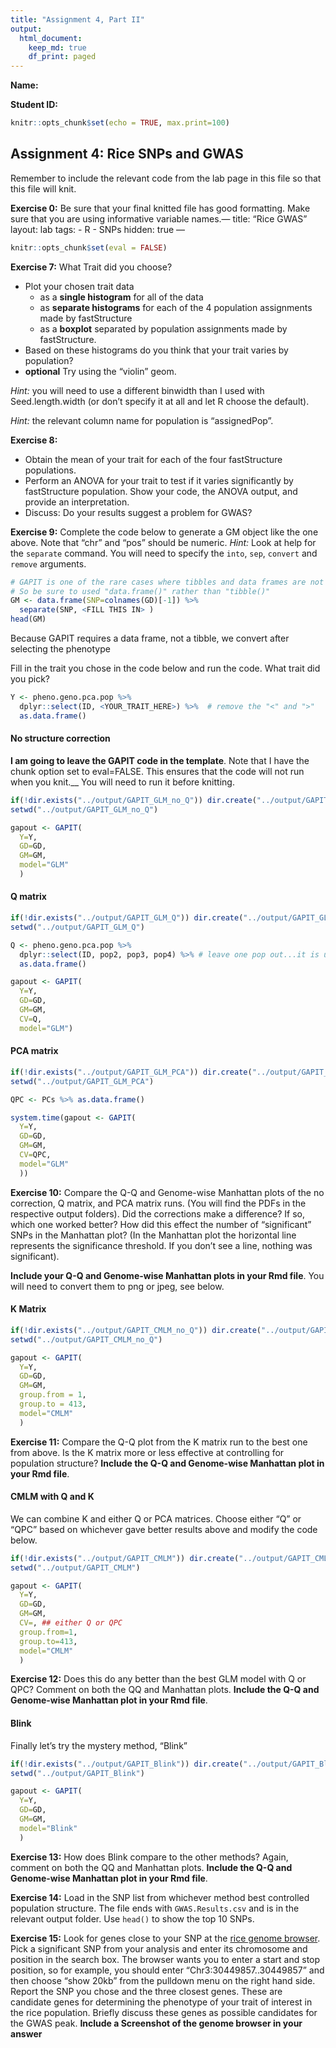 ---
title: "Assignment 4, Part II"
output: 
  html_document:
    keep_md: true
    df_print: paged
---
__Name:__

__Student ID:__

```{r setup, include=FALSE}
knitr::opts_chunk$set(echo = TRUE, max.print=100)
```

## Assignment 4: Rice SNPs and GWAS

Remember to include the relevant code from the lab page in this file so that this file will knit.

**Exercise 0:** Be sure that your final knitted file has good formatting.  Make sure that you are using informative variable names.---
title: "Rice GWAS"
layout: lab
tags:
- R
- SNPs
hidden: true
---

```{r setup, include=FALSE}
knitr::opts_chunk$set(eval = FALSE)
```


**Exercise 7:** What Trait did you choose?

* Plot your chosen trait data
  * as a **single histogram** for all of the data
  * as **separate histograms** for each of the 4 population assignments made by fastStructure
  * as a **boxplot** separated by population assignments made by fastStructure. 
* Based on these histograms do you think that your trait varies by population? 
* **optional** Try using the "violin" geom.  
  
*Hint:* you will need to use a different binwidth than I used with Seed.length.width (or don't specify it at all and let R choose the default).

*Hint:* the relevant column name for population is "assignedPop".  


**Exercise 8:** 

* Obtain the mean of your trait for each of the four fastStructure populations.
* Perform an ANOVA for your trait to test if it varies significantly by fastStructure population.  Show your code, the ANOVA output, and provide an interpretation.
* Discuss: Do your results suggest a problem for GWAS?


**Exercise 9:** Complete the code below to generate a GM object like the one above.  Note that "chr" and "pos" should be numeric.  _Hint:_ Look at help for the `separate` command.  You will need to specify the `into`, `sep`, `convert` and `remove` arguments.

```{r, eval=TRUE}
# GAPIT is one of the rare cases where tibbles and data frames are not interchangeable
# So be sure to used "data.frame()" rather than "tibble()"
GM <- data.frame(SNP=colnames(GD)[-1]) %>%
  separate(SNP, <FILL THIS IN> ) 
head(GM)
```

Because GAPIT requires a data frame, not a tibble, we convert after selecting the phenotype

Fill in the trait you chose in the code below and run the code.  What trait did you pick?


```{r, eval=FALSE}
Y <- pheno.geno.pca.pop %>%
  dplyr::select(ID, <YOUR_TRAIT_HERE>) %>%  # remove the "<" and ">"
  as.data.frame()
```

#### No structure correction

__I am going to leave the GAPIT code in the template__.  Note that I have the chunk option set to eval=FALSE.  This ensures that the code will not run when you knit.__  You will need to run it before knitting.

```{r, eval=FALSE}
if(!dir.exists("../output/GAPIT_GLM_no_Q")) dir.create("../output/GAPIT_GLM_no_Q")
setwd("../output/GAPIT_GLM_no_Q")

gapout <- GAPIT(
  Y=Y,
  GD=GD,
  GM=GM,
  model="GLM"
  )
```


#### Q matrix

```{r, eval=FALSE}
if(!dir.exists("../output/GAPIT_GLM_Q")) dir.create("../output/GAPIT_GLM_Q")
setwd("../output/GAPIT_GLM_Q")

Q <- pheno.geno.pca.pop %>%
  dplyr::select(ID, pop2, pop3, pop4) %>% # leave one pop out...it is used as the base level.
  as.data.frame()

gapout <- GAPIT(
  Y=Y,
  GD=GD,
  GM=GM,
  CV=Q,
  model="GLM")
```

#### PCA matrix

```{r eval=FALSE}
if(!dir.exists("../output/GAPIT_GLM_PCA")) dir.create("../output/GAPIT_GLM_PCA")
setwd("../output/GAPIT_GLM_PCA")

QPC <- PCs %>% as.data.frame()

system.time(gapout <- GAPIT(
  Y=Y,
  GD=GD,
  GM=GM,
  CV=QPC,
  model="GLM"
  ))
```

**Exercise 10:** Compare the Q-Q and Genome-wise Manhattan plots of the no correction, Q matrix, and PCA matrix runs.  (You will find the PDFs in the respective output folders).  Did the corrections make a difference?  If so, which one worked better?  How did this effect the number of "significant" SNPs in the Manhattan plot?  (In the Manhattan plot the horizontal line represents the significance threshold.  If you don't see a line, nothing was significant).

**Include your Q-Q and Genome-wise Manhattan plots in your Rmd file**.  You will need to convert them to png or jpeg, see below.


#### K Matrix

```{r, eval=FALSE}
if(!dir.exists("../output/GAPIT_CMLM_no_Q")) dir.create("../output/GAPIT_CMLM_no_Q")
setwd("../output/GAPIT_CMLM_no_Q")

gapout <- GAPIT(
  Y=Y,
  GD=GD,
  GM=GM,
  group.from = 1,
  group.to = 413,
  model="CMLM"
  )
```

**Exercise 11:** Compare the Q-Q plot from the K matrix run to the best one from above.  Is the K matrix more or less effective at controlling for population structure? **Include the Q-Q and Genome-wise Manhattan plot in your Rmd file**.

#### CMLM with Q and K

We can combine K and either Q or PCA matrices.  Choose either "Q" or "QPC" based on whichever gave better results above and modify the code below.

```{r, eval=FALSE}
if(!dir.exists("../output/GAPIT_CMLM")) dir.create("../output/GAPIT_CMLM")
setwd("../output/GAPIT_CMLM")

gapout <- GAPIT(
  Y=Y,
  GD=GD,
  GM=GM,
  CV=, ## either Q or QPC
  group.from=1,
  group.to=413,
  model="CMLM"
  )
```

**Exercise 12:**
Does this do any better than the best GLM model with Q or QPC? Comment on both the QQ and Manhattan plots. **Include the Q-Q and Genome-wise Manhattan plot in your Rmd file**.

#### Blink

Finally let's try the mystery method, "Blink"

```{r, eval=FALSE}
if(!dir.exists("../output/GAPIT_Blink")) dir.create("../output/GAPIT_Blink")
setwd("../output/GAPIT_Blink")

gapout <- GAPIT(
  Y=Y,
  GD=GD,
  GM=GM,
  model="Blink"
  )
```

**Exercise 13:** How does Blink compare to the other methods?  Again, comment on both the QQ and Manhattan plots. **Include the Q-Q and Genome-wise Manhattan plot in your Rmd file**.


**Exercise 14:** Load in the SNP list from whichever method best controlled population structure.   The file ends with `GWAS.Results.csv` and is in the relevant output folder. Use `head()` to show the top 10 SNPs.

**Exercise 15:** Look for genes close to your SNP at the [rice genome browser](http://rice.plantbiology.msu.edu/cgi-bin/gbrowse/rice/).  Pick a significant SNP from your analysis and enter its chromosome and position in the search box.  The browser wants you to enter a start and stop position, so for example, you should enter "Chr3:30449857..30449857" and then choose "show 20kb" from the pulldown menu on the right hand side.  Report the SNP you chose and the three closest genes.  These are candidate genes for determining the phenotype of your trait of interest in the rice population.  Briefly discuss these genes as possible candidates for the GWAS peak.  __Include a Screenshot of the genome browser in your answer__

